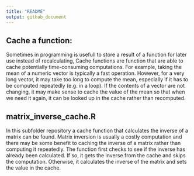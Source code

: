 ---
title: "README"
output: github_document
---

## Cache a function:

Sometimes in programming is usefull to store a result of a function for later use instead of recalculating, Cache functions are function that are able to cache potentially time-consuming computations. For example, taking the mean of a numeric vector is typically a fast operation. However, for a very long vector, it may take too long to compute the mean, especially if it has to be computed repeatedly (e.g. in a loop). If the contents of a vector are not changing, it may make sense to cache the value of the mean so that when we need it again, it can be looked up in the cache rather than recomputed.

## matrix_inverse_cache.R

In this subfolder repository a cache function that calculates the inverse of a matrix can be found. 
Matrix inversion is usually a costly computation and there may be some benefit to caching the inverse of a matrix rather than computing it repeatedly.
The function first checks to see if the inverse has already been calculated. If so, it gets the inverse from the cache and skips the computation. Otherwise, it calculates the inverse of the matrix and sets the value in the cache.
